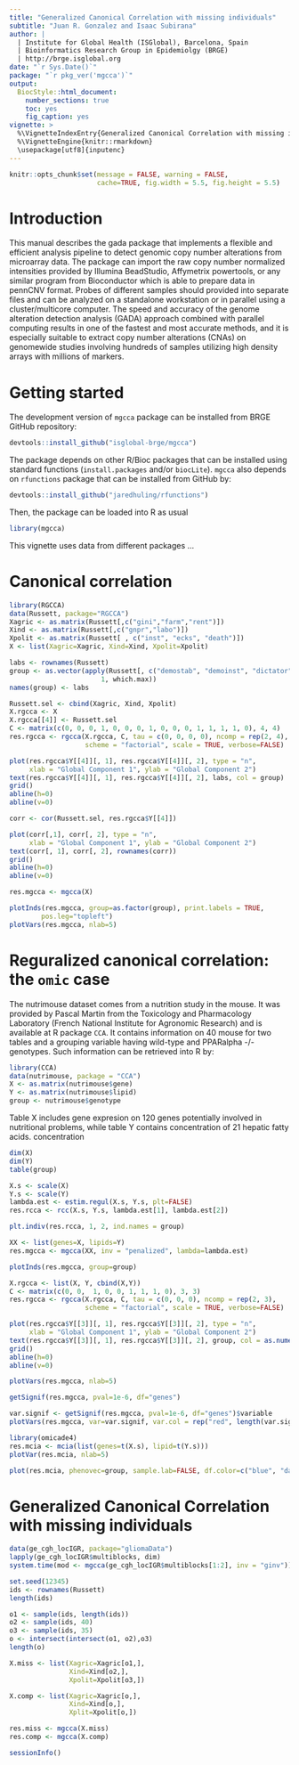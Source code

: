 ```yaml
---
title: "Generalized Canonical Correlation with missing individuals"
subtitle: "Juan R. Gonzalez and Isaac Subirana"
author: |
  | Institute for Global Health (ISGlobal), Barcelona, Spain
  | Bioinformatics Research Group in Epidemiolgy (BRGE)
  | http://brge.isglobal.org
date: "`r Sys.Date()`"
package: "`r pkg_ver('mgcca')`"
output: 
  BiocStyle::html_document:
    number_sections: true
    toc: yes
    fig_caption: yes
vignette: >
  %\VignetteIndexEntry{Generalized Canonical Correlation with missing individuals}
  %\VignetteEngine{knitr::rmarkdown}
  \usepackage[utf8]{inputenc} 
---
```


```r
knitr::opts_chunk$set(message = FALSE, warning = FALSE,
                      cache=TRUE, fig.width = 5.5, fig.height = 5.5)
```

# Introduction

This manual describes the gada package that implements a flexible and efficient analysis pipeline to detect genomic copy number alterations from microarray data. The package can import the raw copy number normalized intensities provided by Illumina BeadStudio, Affymetrix powertools, or any similar program from Bioconductor which is able to prepare data in pennCNV format. Probes of different samples should provided into separate files and can be analyzed on a standalone
workstation or in parallel using a cluster/multicore computer. The speed and accuracy of the genome alteration detection analysis (GADA) approach combined with parallel computing results in one of the
fastest and most accurate methods, and it is especially suitable to extract copy number alterations (CNAs) on genomewide studies involving hundreds of samples utilizing high density arrays with millions of markers.


# Getting started
The development version of `mgcca` package can be installed from BRGE GitHub repository:

```r
devtools::install_github("isglobal-brge/mgcca")
```

The package depends on other R/Bioc packages that can be installed using standard functions (`install.packages` and/or `biocLite`). `mgcca` also depends on `rfunctions` package that can be installed from GitHub by:

```r
devtools::install_github("jaredhuling/rfunctions")
```

Then, the package can be loaded into R as usual

```r
library(mgcca)
```

This vignette uses data from different packages ...


# Canonical correlation

```r
library(RGCCA)
data(Russett, package="RGCCA")
Xagric <- as.matrix(Russett[,c("gini","farm","rent")])
Xind <- as.matrix(Russett[,c("gnpr","labo")])
Xpolit <- as.matrix(Russett[ , c("inst", "ecks", "death")])
X <- list(Xagric=Xagric, Xind=Xind, Xpolit=Xpolit)
```

```r
labs <- rownames(Russett)
group <- as.vector(apply(Russett[, c("demostab", "demoinst", "dictator")], 
                       1, which.max))
names(group) <- labs
```


```r
Russett.sel <- cbind(Xagric, Xind, Xpolit)
X.rgcca <- X
X.rgcca[[4]] <- Russett.sel
C <- matrix(c(0, 0, 0, 1, 0, 0, 0, 1, 0, 0, 0, 1, 1, 1, 1, 0), 4, 4)
res.rgcca <- rgcca(X.rgcca, C, tau = c(0, 0, 0, 0), ncomp = rep(2, 4),
                   scheme = "factorial", scale = TRUE, verbose=FALSE)
```

```r
plot(res.rgcca$Y[[4]][, 1], res.rgcca$Y[[4]][, 2], type = "n",
     xlab = "Global Component 1", ylab = "Global Component 2")
text(res.rgcca$Y[[4]][, 1], res.rgcca$Y[[4]][, 2], labs, col = group)
grid()
abline(h=0)
abline(v=0)
```

```r
corr <- cor(Russett.sel, res.rgcca$Y[[4]])
```

```r
plot(corr[,1], corr[, 2], type = "n",
     xlab = "Global Component 1", ylab = "Global Component 2")
text(corr[, 1], corr[, 2], rownames(corr))
grid()
abline(h=0)
abline(v=0)
```


```r
res.mgcca <- mgcca(X)
```

```r
plotInds(res.mgcca, group=as.factor(group), print.labels = TRUE, 
        pos.leg="topleft")
plotVars(res.mgcca, nlab=5)
```


# Reguralized canonical correlation: the `omic` case 

The nutrimouse dataset comes from a nutrition study in the mouse. It was provided by Pascal Martin from the Toxicology and Pharmacology Laboratory (French National Institute for Agronomic Research) and is available at R package `CCA`. It contains information on 40 mouse for two tables and a grouping variable having wild-type and PPARalpha -/- genotypes. Such information can be retrieved into R by:

```r
library(CCA)
data(nutrimouse, package = "CCA")
X <- as.matrix(nutrimouse$gene)
Y <- as.matrix(nutrimouse$lipid)
group <- nutrimouse$genotype
```

Table X includes gene expresion on 120 genes potentially involved in nutritional problems, while table Y contains concentration of 21 hepatic fatty acids.  concentration

```r
dim(X)
dim(Y)
table(group)
```

```r
X.s <- scale(X)
Y.s <- scale(Y)
lambda.est <- estim.regul(X.s, Y.s, plt=FALSE)
res.rcca <- rcc(X.s, Y.s, lambda.est[1], lambda.est[2])
```

```r
plt.indiv(res.rcca, 1, 2, ind.names = group)
```


```r
XX <- list(genes=X, lipids=Y)
res.mgcca <- mgcca(XX, inv = "penalized", lambda=lambda.est)
```

```r
plotInds(res.mgcca, group=group)
```


```r
X.rgcca <- list(X, Y, cbind(X,Y))
C <- matrix(c(0, 0,  1, 0, 0, 1, 1, 1, 0), 3, 3)
res.rgcca <- rgcca(X.rgcca, C, tau = c(0, 0, 0), ncomp = rep(2, 3),
                   scheme = "factorial", scale = TRUE, verbose=FALSE)
```

```r
plot(res.rgcca$Y[[3]][, 1], res.rgcca$Y[[3]][, 2], type = "n",
     xlab = "Global Component 1", ylab = "Global Component 2")
text(res.rgcca$Y[[3]][, 1], res.rgcca$Y[[3]][, 2], group, col = as.numeric(group))
grid()
abline(h=0)
abline(v=0)
```


```r
plotVars(res.mgcca, nlab=5)
```

```r
getSignif(res.mgcca, pval=1e-6, df="genes")
```

```r
var.signif <- getSignif(res.mgcca, pval=1e-6, df="genes")$variable
plotVars(res.mgcca, var=var.signif, var.col = rep("red", length(var.signif)), var.lab=TRUE, df="genes")
```


```r
library(omicade4)
res.mcia <- mcia(list(genes=t(X.s), lipid=t(Y.s)))
plotVar(res.mcia, nlab=5)
``` 

```r
plot(res.mcia, phenovec=group, sample.lab=FALSE, df.color=c("blue", "darkgreen"))
```

# Generalized Canonical Correlation with missing individuals

```r

data(ge_cgh_locIGR, package="gliomaData")
lapply(ge_cgh_locIGR$multiblocks, dim)
system.time(mod <- mgcca(ge_cgh_locIGR$multiblocks[1:2], inv = "ginv"))

set.seed(12345)
ids <- rownames(Russett)
length(ids)

o1 <- sample(ids, length(ids))
o2 <- sample(ids, 40)
o3 <- sample(ids, 35)
o <- intersect(intersect(o1, o2),o3)
length(o)

X.miss <- list(Xagric=Xagric[o1,], 
               Xind=Xind[o2,], 
               Xpolit=Xpolit[o3,])

X.comp <- list(Xagric=Xagric[o,],
               Xind=Xind[o,],
               Xplit=Xpolit[o,])

res.miss <- mgcca(X.miss)
res.comp <- mgcca(X.comp)

```

```r
sessionInfo()
```
